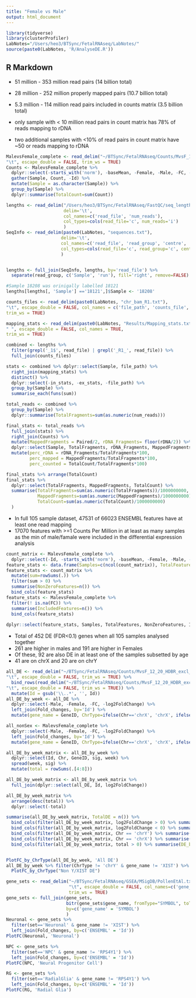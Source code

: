 ```yaml
---
title: "Female vs Male"
output: html_document
---
```


```r
library(tidyverse)
library(clusterProfiler)
LabNotes="/Users/heo3/BTSync/FetalRNAseq/LabNotes/"
source(paste0(LabNotes, 'R/AnalyseDE.R'))
```

## R Markdown

- 51 million - 353 million read pairs (14 billion total)
- 28 million - 252 million properly mapped pairs (10.7 billion total)
- 5.3 million - 114 million read pairs included in counts matrix (3.5 billion total)

- only sample with < 10 million read pairs in count matrix has 78% of reads mapping to rDNA
- two additional samples with <10% of read pairs in count matrix have ~50 or reads mapping to rDNA


```r
MalevsFemale_complete <- read_delim("~/BTSync/FetalRNAseq/Counts/MvsF_12_20_HDBR_excl_15641_18432_16491_FDR_0.1_edgeR/tables/MalevsFemale.complete.txt",
"\t", escape_double = FALSE, trim_ws = TRUE)
Counts <- MalevsFemale_complete %>%
  dplyr::select(-starts_with('norm'), -baseMean, -Female, -Male, -FC, -log2FoldChange, -pvalue, -padj, -tagwise.dispersion, -trended.dispersion) %>%
  gather(Sample, Count, -Id) %>%
  mutate(Sample = as.character(Sample)) %>%
  group_by(Sample) %>%
  dplyr::summarise(TotalCount=sum(Count))

lengths <- read_delim("/Users/heo3/BTSync/FetalRNAseq/FastQC/seq_lengths.txt", 
                      delim='\t', 
                      col_names=c('read_file', 'num_reads'), 
                      col_types=cols(read_file='c', num_reads='i')
                      )
SeqInfo <- read_delim(paste0(LabNotes, "sequences.txt"), 
                     delim='\t',
                     col_names=c('read_file', 'read_group', 'centre', 'folder'),
                     col_types=cols(read_file='c', read_group='c', centre='c', folder='c')
                     )


lengths <- full_join(SeqInfo, lengths, by='read_file') %>%
  separate(read_group, c('Sample', 'run'), fill='right', remove=FALSE) 

#Sample 18208 was orinigally labelled 18121
lengths[lengths[, 'Sample'] =='18121',]$Sample <- '18208'

counts_files <- read_delim(paste0(LabNotes, "chr_bam_R1.txt"),
"\t", escape_double = FALSE, col_names = c('file_path', 'counts_file', 'read_path', 'read_file'),
trim_ws = TRUE)

mapping_stats <- read_delim(paste0(LabNotes, "Results/Mapping_stats.txt"),
" ", escape_double = FALSE, col_names = TRUE,
trim_ws = TRUE)

combined <- lengths %>% 
  filter(grepl('_1$', read_file) | grepl('_R1_', read_file)) %>%
  full_join(counts_files)

stats <- combined %>% dplyr::select(Sample, file_path) %>%
  right_join(mapping_stats) %>% 
  distinct() %>%
  dplyr::select(-in_stats, -ex_stats, -file_path) %>%
  group_by(Sample) %>%
  summarise_each(funs(sum))

total_reads <- combined %>%
  group_by(Sample) %>%
  dplyr::summarise(TotalFragments=sum(as.numeric(num_reads)))

final_stats <- total_reads %>%
  full_join(stats) %>%
  right_join(Counts) %>% 
  mutate(MappedFragments = Paired/2, rDNA_Fragments= floor(rDNA/2)) %>%
  dplyr::select(Sample, TotalFragments, rDNA_Fragments, MappedFragments, TotalCount) %>%
  mutate(perc_rDNA = rDNA_Fragments/TotalFragments*100,
         perc_mapped = MappedFragments/TotalFragments*100,
         perc_counted = TotalCount/TotalFragments*100)

final_stats %>% arrange(TotalCount)
final_stats %>%
  dplyr::select(TotalFragments, MappedFragments, TotalCount) %>%
  summarise(TotalFragments=sum(as.numeric(TotalFragments))/1000000000,
            MappedFragments=sum(as.numeric(MappedFragments)/1000000000),
            TotalCount=sum(as.numeric(TotalCount)/1000000000)
  )

```

- In full 105 sample dataset, 47531 of 66023 ENSEMBL features have at least one read mapping
- 17070 features with >=1 Counts Per Million in at least as many samples as the min of male/famale were included in the differential expression analysis

```r
count_matrix <- MalevsFemale_complete %>%
  dplyr::select(-Id, -starts_with('norm'), -baseMean, -Female, -Male, -FC, -log2FoldChange, -pvalue, -padj, -tagwise.dispersion, -trended.dispersion)
feature_stats <- data.frame(Samples=c(ncol(count_matrix)), TotalFeatures=c(nrow(count_matrix)))
feature_stats <- count_matrix %>%
  mutate(sum=rowSums(.)) %>%
  filter(sum > 0) %>%
  summarise(NonZeroFeatures=n()) %>%
  bind_cols(feature_stats)
feature_stats <- MalevsFemale_complete %>%
  filter(! is.na(FC)) %>%
  summarise(IncludedFeatures=n()) %>%
  bind_cols(feature_stats)
  
dplyr::select(feature_stats, Samples, TotalFeatures, NonZeroFeatures, IncludedFeatures)

```

- Total of 452 DE (FDR<0.1) genes when all 105 samples analysed together
- 261 are higher in males and 191 are higher in Females
- Of these, 92 are also DE in at least one of the samples subsetted by age
- 41 are on chrX and 20 are on chrY


```r
all_DE <- read_delim("~/BTSync/FetalRNAseq/Counts/MvsF_12_20_HDBR_excl_15641_18432_16491_FDR_0.1_edgeR/tables/FemaleUp.txt",
"\t", escape_double = FALSE, trim_ws = TRUE) %>%
  bind_rows(read_delim("~/BTSync/FetalRNAseq/Counts/MvsF_12_20_HDBR_excl_15641_18432_16491_FDR_0.1_edgeR/tables/MaleUp.txt",
"\t", escape_double = FALSE, trim_ws = TRUE)) %>%
  mutate(Id = gsub('\\..*', '', Id))
all_DE_by_week <- all_DE %>% 
  dplyr::select(-Male, -Female, -FC, -log2FoldChange) %>%
  left_join(Fold_changes, by='Id') %>%
  mutate(gene_name = GeneID, ChrType=ifelse(Chr=='chrX', 'chrX', ifelse(Chr=='chrY', 'chrY', 'autosome')))

all_nonSex <- MalevsFemale_complete %>% 
  dplyr::select(-Male, -Female, -FC, -log2FoldChange) %>%
  left_join(Fold_changes, by='Id') %>%
  mutate(gene_name = GeneID, ChrType=ifelse(Chr=='chrX', 'chrX', ifelse(Chr=='chrY', 'chrY', 'autosome')))

all_DE_by_week_matrix <- all_DE_by_week %>% 
  dplyr::select(Id, Chr, GeneID, sig, week) %>%
  spread(week, sig) %>% 
  mutate(total = rowSums(.[4:8]))

all_DE_by_week_matrix <- all_DE_by_week_matrix %>%
  full_join(dplyr::select(all_DE, Id, log2FoldChange))

all_DE_by_week_matrix %>%
  arrange(desc(total)) %>% 
  dplyr::select(-total)

summarise(all_DE_by_week_matrix, TotalDE = n()) %>%
  bind_cols(filter(all_DE_by_week_matrix, log2FoldChange > 0) %>% summarise(MaleUp = n())) %>%
  bind_cols(filter(all_DE_by_week_matrix, log2FoldChange < 0) %>% summarise(FemaleUp = n())) %>%
  bind_cols(filter(all_DE_by_week_matrix, Chr == 'chrY') %>% summarise(ChrY = n())) %>%
  bind_cols(filter(all_DE_by_week_matrix, Chr == 'chrX') %>% summarise(ChrX = n())) %>%
  bind_cols(filter(all_DE_by_week_matrix, total > 0) %>% summarise(DE_by_week = n()))


PlotFC_by_ChrType(all_DE_by_week, 'All DE')
all_DE_by_week %>% filter(ChrType != 'chrY' & gene_name != 'XIST') %>%
  PlotFC_by_ChrType("Non Y/XIST DE")
```

```r
gene_sets <- read_delim("~/BTSync/FetalRNAseq/GSEA/MSigDB/PollenEtAl.txt", 
                        "\t", escape_double = FALSE, col_names=c('gene_name', 'set', 'reference'), 
                        trim_ws = TRUE)
gene_sets <- full_join(gene_sets, 
                       bitr(gene_sets$gene_name, fromType="SYMBOL", toType="ENSEMBL", OrgDb="org.Hs.eg.db"),
                       by=c('gene_name' = 'SYMBOL')
                       )
Neuronal <- gene_sets %>% 
  filter(set=='Neuronal' & gene_name != 'XIST') %>%
  left_join(Fold_changes, by=c('ENSEMBL' = 'Id')) 
PlotFC(Neuronal, 'Neuronal')

NPC <- gene_sets %>% 
  filter(set=='NPC' & gene_name != 'RPS4Y1') %>%
  left_join(Fold_changes, by=c('ENSEMBL' = 'Id'))
PlotFC(NPC, 'Neural Progenitor Cell')

RG <- gene_sets %>% 
  filter(set=='RadialGlia' & gene_name != 'RPS4Y1') %>%
  left_join(Fold_changes, by=c('ENSEMBL' = 'Id'))
PlotFC(RG, 'Radial Glia')
```

